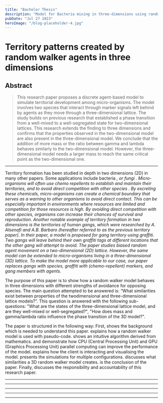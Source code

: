 ```yaml
---
title: "Bachelor Thesis"
description: "Model for Bacteria mixing in three-dimensions using random walker agents"
pubDate: "Jul 27 2023"
heroImage: "/blog-placeholder-4.jpg"
---
```



# Territory patterns created by random walker agents in three dimensions

## Abstract

> This research paper proposes a discrete agent-based model to simulate territorial development among micro-organisms. The
> model involves two species that interact through marker signals left behind by agents as they move through a three-dimensional
> lattice. The study builds on previous research that established a phase transition from a well-mixed to a well-segregated state
> for two-dimensional lattices. This research extends the finding to three dimensions and confirms that the properties observed
> in the two-dimensional model are also present in the three-dimensional model. We conclude that the addition of more mass or
> the ratio between gamma and lambda behaves similarly to the two-dimensional model. However, the three-dimensional model
> needs a larger mass to reach the same critical point as the two-dimensional one.

---

<Label type="Section" map={map} title="Introduction" />

Territory formation has been studied in depth in two dimensions (2D) in many other papers.
Some applications include bacteria <Cite papers={papers} paperId="bst/Motility analysis of bacteria-based" />, <Cite papers={papers} paperId="bst/Englert_Manson_Jayaraman_2009" />
or fungi <Cite papers={papers} paperId="bst/Khokon.2021" />. Micro-organisms will often use chemo repellents to establish and maintain their territories,
and to avoid direct competition with other species <Cite papers={papers} paperId="bst/GUILLENGONZALEZ2022193" />. By excreting these chemicals, micro-organisms can create a chemical
boundary that serves as a warning to other organisms to avoid direct contact. This can be especially important in environments where
resources are limited and competition for those resources is high. By avoiding direct competition with other species, organisms can
increase their chances of survival and reproduction. Another notable example of territory formation in two dimensions is the territories
of human gangs, which were researched by A. Alsenafi and A.B. Barbaro <Cite papers={papers} paperId="bst/ALSENAFI2018765" /> (hereafter referred to as the previous territory paper).
In their paper, a model is proposed for gang territory using graffiti. Two gangs will leave behind their own graffiti tags at different
locations that the other gang will attempt to avoid. The paper studies biased random agent movement on a two-dimensional (2D) lattice.
However, the same model can be extended to micro-organisms living in a three-dimensional (3D) lattice. To make the model more applicable
to our case, our paper replaces gangs with species, graffiti with (chemo-repellent) markers, and gang members with agents.

The purpose of this paper is to show how a random walker model behaves in three dimensions with different strengths of avoidance for opposing species.
The main question attempted to be answered is: “What similarities exist between properties of the twodimensional and three-dimensional
lattice models?”. This question is answered with the following sub-questions: "What are the states of the three-dimensional lattice model,
and are they well-mixed or well-segregated?", "How does mass and gamma/lambda ratio influence the phase transition of the 3D model?".

The paper is structured in the following way: First, <AutoRef map={map} label="Background and related work" /> shows the background which is 
needed to understand this paper. <AutoRef map={map} label="Method" /> explains how a random walker model is used with pseudo-code. 
<AutoRef map={map} label="A Naive model" /> shows an intuitive algorithm derived from mathematics. <AutoRef map={map} label="CPU improvements" /> and 
<AutoRef map={map} label="GPU improvements" /> demonstrate how CPU (Central Processing Unit) and GPU (Graphics Processing Unit) parallel computing 
can improve the performance of the model. <AutoRef map={map} label="Visualisations" /> explains how the client is interacting and visualising the model. 
<AutoRef map={map} label="Results" /> presents the simulations for multiple configurations. <AutoRef map={map} label="Argumentation and discussion" /> discusses what 
similarities a 3D random walker model creates. <AutoRef map={map} label="Conclusion" /> is the conclusion of the paper. Finally, <AutoRef map={map} label="Responsible Research" /> 
discusses the responsibility and accountability of this research paper.



---

<Label type="Section" map={map} title="Background and related work" />


<Label type="Section" map={map} title="Method" />

---

<Label type="Subsection" map={map} title="A naive model" />

<Label type="Subsubsection" map={map} title="Initialisation" />
<Label type="Subsubsection" map={map} title="Iteration" />


---

<Label type="Subsection" map={map} title="CPU improvements" />

---

<Label type="Subsection" map={map} title="GPU improvements" />

---

<Bibliography />
